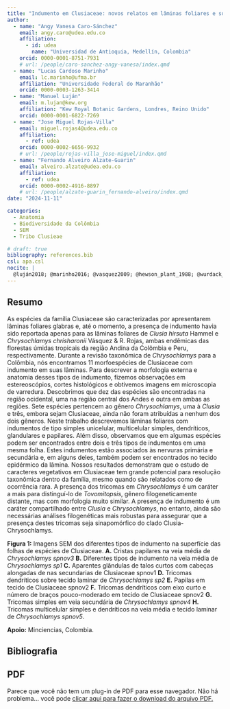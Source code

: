 ```yaml
---
title: "Indumento em Clusiaceae: novos relatos em lâminas foliares e sua utilidade taxonômica"
author:
  - name: "Angy Vanesa Caro-Sánchez"
    email: angy.caro@udea.edu.co
    affiliation:
      - id: udea
        name: "Universidad de Antioquia, Medellín, Colombia"
    orcid: 0000-0001-8751-7931
    # url: /people/caro-sanchez-angy-vanesa/index.qmd
  - name: "Lucas Cardoso Marinho"
    email: lc.marinho@ufma.br
    affiliation: "Universidade Federal do Maranhão"
    orcid: 0000-0003-1263-3414
  - name: "Manuel Luján"
    email: m.lujan@kew.org
    affiliation: "Kew Royal Botanic Gardens, Londres, Reino Unido"
    orcid: 0000-0001-6822-7269
  - name: "Jose Miguel Rojas-Villa"
    email: miguel.rojas4@udea.edu.co
    affiliation:
      - ref: udea
    orcid: 0000-0002-6656-9932
    # url: /people/rojas-villa_jose-miguel/index.qmd
  - name: "Fernando Alveiro Alzate-Guarin"
    email: alveiro.alzate@udea.edu.co
    affiliation:
      - ref: udea
    orcid: 0000-0002-4916-8897
    # url: /people/alzate-guarin_fernando-alveiro/index.qmd
date: "2024-11-11"

categories:
  - Anatomia
  - Biodiversidade da Colômbia
  - SEM
  - Tribo Clusieae

# draft: true
bibliography: references.bib
csl: apa.csl
nocite: |
  @luján2018; @marinho2016; @vasquez2009; @hewson_plant_1988; @wurdack_atlas_1986
---
```


## Resumo

As espécies da família Clusiaceae são caracterizadas por apresentarem lâminas foliares glabras e, até o momento, a presença de indumento havia sido reportada apenas para as lâminas foliares de *Clusia hirsuta* Hammel e *Chrysochlamys chrisharonii* Vásquez & R. Rojas, ambas endêmicas das florestas úmidas tropicais da região Andina da Colômbia e Peru, respectivamente. Durante a revisão taxonômica de *Chrysochlamys* para a Colômbia, nós encontramos 11 morfoespécies de Clusiaceae com indumento em suas lâminas. Para descrever a morfologia externa e anatomia desses tipos de indumento, fizemos observações em estereoscópios, cortes histológicos e obtivemos imagens em microscopia de varredura. Descobrimos que dez das espécies são encontradas na região ocidental, uma na região central dos Andes e outra em ambas as regiões. Sete espécies pertencem ao gênero *Chrysochlamys*, uma à *Clusia* e três, embora sejam Clusiaceae, ainda não foram atribuídas a nenhum dos dois gêneros. Neste trabalho descrevemos lâminas foliares com indumentos de tipo simples unicelular, multicelular simples, dendríticos, glandulares e papilares. Além disso, observamos que em algumas espécies podem ser encontrados entre dois e três tipos de indumentos em uma mesma folha. Estes indumentos estão associados às nervuras primária e secundária e, em alguns deles, também podem ser encontrados no tecido epidérmico da lâmina. Nossos resultados demonstram que o estudo de caracteres vegetativos em Clusiaceae tem grande potencial para resolução taxonômica dentro da família, mesmo quando são relatados como de ocorrência rara. A presença dos tricomas em *Chrysochlamys* é um caráter a mais para distinguí-lo de *Tovomitopsis*, gênero filogeneticamente distante, mas com morfologia muito similar. A presença de indumento é um caráter compartilhado entre *Clusia* e *Chrysochlamys*, no entanto, ainda são necessárias análises filogenéticas mais robustas para assegurar que a presença destes tricomas seja sinapomórfico do clado Clusia-Chrysochlamys.

**Figura 1:** Imagens SEM dos diferentes tipos de indumento na superfície das folhas de espécies de Clusiaceae. **A.** Cristas papilares na veia média de *Chrysochlamys spnov3* **B.** Diferentes tipos de indumento na veia média de *Chrysochlamys sp1* **C.** Aparentes glândulas de talos curtos com cabeças alongadas de nas secundarias de Clusiaceae spnov1 **D.** Tricomas dendríticos sobre tecido laminar de *Chrysochlamys sp2* **E.** Papilas em tecido de Clusiaceae spnov2 **F.** Tricomas dendríticos com eixo curto e número de braços pouco-moderado em tecido de Clusiaceae spnov2 **G.** Tricomas simples em veia secundária de *Chrysochlamys spnov4* **H.** Tricomas multicelular simples e dendríticos na veia média e tecido laminar de *Chrysochlamys spnov5*.

**Apoio:** Minciencias, Colombia.

## Bibliografia

::: {#refs}
:::

## PDF

```{=html}
<object data="CNBot_clusiaceae_tricomas.pdf" type="application/pdf" width="800" height="1100">
    <p>Parece que você não tem um plug-in de PDF para esse navegador.
    Não há problema… você pode <a href="CNBot_clusiaceae_tricomas.pdf">clicar aqui 
    para fazer o download do arquivo PDF.</a></p>
</object>
```

<!-- ## Citación -->
